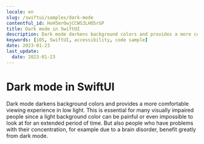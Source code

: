 ```yaml
---
locale: en
slug: /swiftui/samples/dark-mode
contentful_id: HoH5mrOwjCCWS3LHO5rGP
title: Dark mode in SwiftUI
description: Dark mode darkens background colors and provides a more comfortable viewing experience in low light.
keywords: [iOS, SwiftUI, accessibility, code sample]
date: 2023-01-23
last_update:
  date: 2023-01-23
---
```


# Dark mode in SwiftUI

Dark mode darkens background colors and provides a more comfortable viewing experience in low light. This is essential for many visually impaired people since a light background color can be painful or even impossible to look at for an extended period of time. But also people who have problems with their concentration, for example due to a brain disorder, benefit greatly from dark mode.

<CodeSample id="screen-dark-mode" platform="swiftui" locale="en"/>
